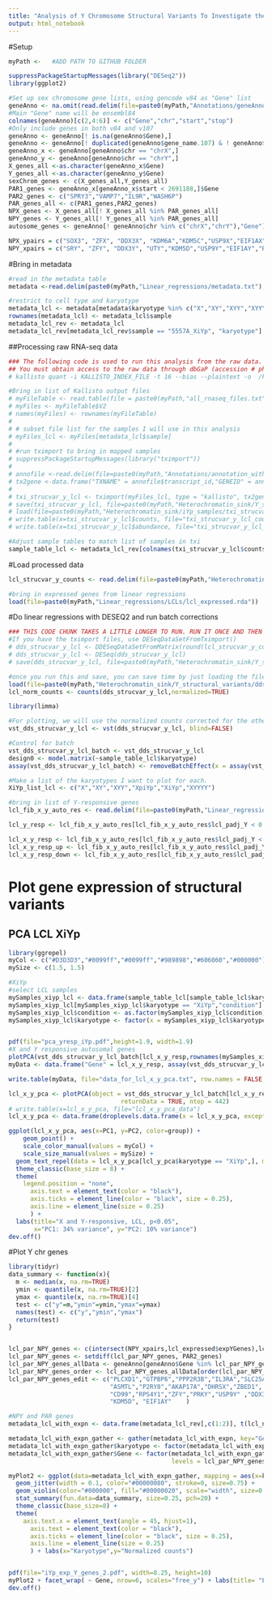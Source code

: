```yaml
---
title: "Analysis of Y Chromosome Structural Variants To Investigate the Influence of Y heterochromatin on Global Gene Expression"
output: html_notebook
---
```


#Setup
```r
myPath <-   #ADD PATH TO GITHUB FOLDER

suppressPackageStartupMessages(library("DESeq2"))
library(ggplot2)

#Set up sex chromosome gene lists, using gencode v84 as "Gene" list
geneAnno <- na.omit(read.delim(file=paste0(myPath,"Annotations/geneAnno_proteinCoding_lncRNA_v107_20230426.txt"), stringsAsFactors = FALSE))
#Main "Gene" name will be ensembl84
colnames(geneAnno)[c(2,4:6)] <- c("Gene","chr","start","stop")
#Only include genes in both v84 and v107
geneAnno <- geneAnno[! is.na(geneAnno$Gene),]
geneAnno <- geneAnno[! duplicated(geneAnno$gene_name.107) & ! geneAnno$gene_name.107 %in% c("") & ! duplicated(geneAnno$Gene),]
geneAnno_x <- geneAnno[geneAnno$chr == "chrX",]
geneAnno_y <- geneAnno[geneAnno$chr == "chrY",]
X_genes_all <-as.character(geneAnno_x$Gene)
Y_genes_all <-as.character(geneAnno_y$Gene)
sexChrom_genes <- c(X_genes_all,Y_genes_all)
PAR1_genes <- geneAnno_x[geneAnno_x$start < 2691188,]$Gene
PAR2_genes <- c("SPRY3","VAMP7","IL9R","WASH6P")
PAR_genes_all <- c(PAR1_genes,PAR2_genes)
NPX_genes <- X_genes_all[! X_genes_all %in% PAR_genes_all]
NPY_genes <- Y_genes_all[! Y_genes_all %in% PAR_genes_all]
autosome_genes <- geneAnno[! geneAnno$chr %in% c("chrX","chrY"),"Gene"]

NPX_ypairs = c("SOX3", "ZFX", "DDX3X", "KDM6A","KDM5C","USP9X","EIF1AX","RPS4X","AMELX","TXLNG","TMSB4X","NLGN4X","TBL1X","PRKX")
NPY_xpairs = c("SRY", "ZFY", "DDX3Y", "UTY","KDM5D","USP9Y","EIF1AY","RPS4Y1","RPS4Y2", "AMELY","TXLNGY","TMSB4Y","NLGN4Y","TBL1Y","PRKY")
```

#Bring in metadata
```r
#read in the metadata table
metadata <-read.delim(paste0(myPath,"Linear_regressions/metadata.txt"), stringsAsFactors = FALSE)

#restrict to cell type and karyotype
metadata_lcl <- metadata[metadata$karyotype %in% c("X","XY","XYY","XYYYY","XiYp") & metadata$cell_type == "LCL" & metadata$Technical_replicate == "N",]
rownames(metadata_lcl) <- metadata_lcl$sample
metadata_lcl_rev <- metadata_lcl
metadata_lcl_rev[metadata_lcl_rev$sample == "5557A_XiYp", "karyotype"] <- "XpiYp"
```

##Processing raw RNA-seq data
```r
### The following code is used to run this analysis from the raw data. Skip below to begin with provided processed data file. ###
## You must obtain access to the raw data through dbGaP (accession # phs002481). Download the fastq files, and run kallisto using the following command:
# kallisto quant -i KALLISTO_INDEX_FILE -t 16 --bias --plaintext -o  /kallisto_OUTPUT_FOLDER/sampleName/ file1fastq.gz file2fastq.gz

#Bring in list of Kallisto output files
# myFileTable <- read.table(file = paste0(myPath,"all_rnaseq_files.txt"), row.names = 1, stringsAsFactors = FALSE)
# myFiles <- myFileTable$V2
# names(myFiles) <- rownames(myFileTable)
# 
# # subset file list for the samples I will use in this analysis
# myFiles_lcl <- myFiles[metadata_lcl$sample]
# 
# #run tximport to bring in mapped samples
# suppressPackageStartupMessages(library("tximport"))
# 
# annofile <-read.delim(file=paste0(myPath,"Annotations/annotation_with_ERCC.txt"),sep = " ")
# tx2gene <-data.frame("TXNAME" = annofile$transcript_id,"GENEID" = annofile$gene_name)
# 
# txi_strucvar_y_lcl <- tximport(myFiles_lcl, type = "kallisto", tx2gene = tx2gene)
# save(txi_strucvar_y_lcl, file=paste0(myPath,"Heterochromatin_sink/Y_structural_variants/txi_strucvar_y_lcl.rda"))
# load(file=paste0(myPath,"Heterochromatin_sink/iYp_samples/txi_strucvar_y_lcl.rda"))
# write.table(x=txi_strucvar_y_lcl$counts, file="txi_strucvar_y_lcl_counts.txt", sep="\t", quote=FALSE, row.names = TRUE, col.names = TRUE)
# write.table(x=txi_strucvar_y_lcl$abundance, file="txi_strucvar_y_lcl_TPM.txt", sep="\t", quote=FALSE, row.names = TRUE, col.names = TRUE)

#Adjust sample tables to match list of samples in txi
sample_table_lcl <- metadata_lcl_rev[colnames(txi_strucvar_y_lcl$counts), c("karyotype","batch_libprep")]
```

#Load processed data
```r
lcl_strucvar_y_counts <- read.delim(file=paste0(myPath,"Heterochromatin_sink/Y_structural_variants/txi_strucvar_y_lcl_counts.txt"), check.names = FALSE)

#bring in expressed genes from linear regressions
load(file=paste0(myPath,"Linear_regressions/LCLs/lcl_expressed.rda"))
```

#Do linear regressions with DESEQ2 and run batch corrections
```r
### THIS CODE CHUNK TAKES A LITTLE LONGER TO RUN. RUN IT ONCE AND THEN COMMENT OUT THE CODE AND LOAD FROM THE R DATA FILES.
#If you have the tximport files, use DESeqDataSetFromTximport()
# dds_strucvar_y_lcl <- DDESeqDataSetFromMatrix(round(lcl_strucvar_y_counts), colData = sample_table_lcl, design = ~ batch_libprep + karyotype)
# dds_strucvar_y_lcl <- DESeq(dds_strucvar_y_lcl)
# save(dds_strucvar_y_lcl, file=paste0(myPath,"Heterochromatin_sink/Y_structural_variants/dds_strucvar_y_lcl_v2.rda"))

#once you run this and save, you can save time by just loading the file using the code below:
load(file=paste0(myPath,"Heterochromatin_sink/Y_structural_variants/dds_strucvar_y_lcl_v2.rda"))
lcl_norm_counts <- counts(dds_strucvar_y_lcl,normalized=TRUE)

library(limma)

#For plotting, we will use the normalized counts corrected for the other covariates.
vst_dds_strucvar_y_lcl <- vst(dds_strucvar_y_lcl, blind=FALSE)

#Control for batch
vst_dds_strucvar_y_lcl_batch <- vst_dds_strucvar_y_lcl
design0 <- model.matrix(~sample_table_lcl$karyotype)
assay(vst_dds_strucvar_y_lcl_batch) <- removeBatchEffect(x = assay(vst_dds_strucvar_y_lcl_batch), batch = sample_table_lcl$batch_libprep, design=design0)

#Make a list of the karyotypes I want to plot for each.
XiYp_list_lcl <- c("X","XY","XYY","XpiYp","XiYp","XYYYY") 

#bring in list of Y-responsive genes 
lcl_fib_x_y_auto_res <- read.delim(file=paste0(myPath,"Linear_regressions/lcl_fib_XandY_results_auto_expressed.txt"), stringsAsFactors = FALSE)

lcl_y_resp <- lcl_fib_x_y_auto_res[lcl_fib_x_y_auto_res$lcl_padj_Y < 0.05 & ! is.na(lcl_fib_x_y_auto_res$lcl_padj_Y), "Gene.y"]

lcl_x_y_resp <- lcl_fib_x_y_auto_res[lcl_fib_x_y_auto_res$lcl_padj_Y < 0.05 & ! is.na(lcl_fib_x_y_auto_res$lcl_padj_Y) & lcl_fib_x_y_auto_res$lcl_padj_X < 0.05, "Gene.y"]
lcl_x_y_resp_up <- lcl_fib_x_y_auto_res[lcl_fib_x_y_auto_res$lcl_padj_Y < 0.05 & ! is.na(lcl_fib_x_y_auto_res$lcl_padj_Y) & lcl_fib_x_y_auto_res$lcl_padj_X < 0.05 & lcl_fib_x_y_auto_res$lcl_log2FC_X  > 0, "Gene.y"]
lcl_x_y_resp_down <- lcl_fib_x_y_auto_res[lcl_fib_x_y_auto_res$lcl_padj_Y < 0.05 & ! is.na(lcl_fib_x_y_auto_res$lcl_padj_Y) & lcl_fib_x_y_auto_res$lcl_padj_X < 0.05 & lcl_fib_x_y_auto_res$lcl_log2FC_X  < 0, "Gene.y"]
```

# Plot gene expression of structural variants
## PCA LCL XiYp
```r
library(ggrepel)
myCol <- c("#D3D3D3","#0099ff","#0099ff","#989898","#606060","#000000")
mySize <- c(1.5, 1.5)

#XiYp
#select LCL samples
mySamples_xiyp_lcl <- data.frame(sample_table_lcl[sample_table_lcl$karyotype %in% XiYp_list_lcl, ], "condition" = rep(x=0))
mySamples_xiyp_lcl[mySamples_xiyp_lcl$karyotype == "XiYp","condition"] <- 1
mySamples_xiyp_lcl$condition <- as.factor(mySamples_xiyp_lcl$condition)
mySamples_xiyp_lcl$karyotype <- factor(x = mySamples_xiyp_lcl$karyotype, levels = XiYp_list_lcl)


pdf(file="pca_yresp_iYp.pdf",height=1.9, width=1.9)
#X and Y responsive autosomal genes
plotPCA(vst_dds_strucvar_y_lcl_batch[lcl_x_y_resp,rownames(mySamples_xiyp_lcl)],intgroup=c("karyotype"), ntop=442)
myData <- data.frame("Gene" = lcl_x_y_resp, assay(vst_dds_strucvar_y_lcl_batch[lcl_x_y_resp,rownames(mySamples_xiyp_lcl)]), check.names = FALSE)

write.table(myData, file="data_for_lcl_x_y_pca.txt", row.names = FALSE, col.names = TRUE, quote=FALSE, sep="\t")

lcl_x_y_pca <- plotPCA(object = vst_dds_strucvar_y_lcl_batch[lcl_x_y_resp,rownames(mySamples_xiyp_lcl)],intgroup=c("karyotype"), 
                               returnData = TRUE, ntop = 442)
# write.table(x=lcl_x_y_pca, file="lcl_x_y_pca_data")
lcl_x_y_pca <- data.frame(droplevels.data.frame(x = lcl_x_y_pca, except = c(1,2)), "condition" = mySamples_xiyp_lcl$condition)

ggplot(lcl_x_y_pca, aes(x=PC1, y=PC2, color=group)) +
    geom_point() +
    scale_color_manual(values = myCol) +
    scale_size_manual(values = mySize) +
  geom_text_repel(data = lcl_x_y_pca[lcl_y_pca$karyotype == "XiYp",], mapping=aes(x=PC1, y=PC2, label=name), size=1) +
  theme_classic(base_size = 8) + 
  theme(
    legend.position = "none",
      axis.text = element_text(color = "black"), 
      axis.ticks = element_line(color = "black", size = 0.25), 
      axis.line = element_line(size = 0.25)
      ) +
  labs(title="X and Y-responsive, LCL, p<0.05", 
       x="PC1: 34% variance", y="PC2: 10% variance") 
dev.off()

```


#Plot Y chr genes
```r
library(tidyr)
data_summary <- function(x){
  m <- median(x, na.rm=TRUE)
  ymin <- quantile(x, na.rm=TRUE)[2]
  ymax <- quantile(x, na.rm=TRUE)[4]
  test <- c("y"=m,"ymin"=ymin,"ymax"=ymax)
  names(test) <- c("y","ymin","ymax")
  return(test)
}


lcl_par_NPY_genes <- c(intersect(NPY_xpairs,lcl_expressed$expYGenes),lcl_expressed$expPARGenes)
lcl_par_NPY_genes <- setdiff(lcl_par_NPY_genes, PAR2_genes)
lcl_par_NPY_genes_allData <- geneAnno[geneAnno$Gene %in% lcl_par_NPY_genes, ]
lcl_par_NPY_genes_order <- lcl_par_NPY_genes_allData[order(lcl_par_NPY_genes_allData$start) ,"Gene"]
lcl_par_NPY_genes_edit <- c("PLCXD1","GTPBP6","PPP2R3B","IL3RA","SLC25A6",
                            "ASMTL","P2RY8","AKAP17A","DHRSX","ZBED1",
                            "CD99","RPS4Y1","ZFY","PRKY","USP9Y" ,"DDX3Y" ,"UTY" , "TMSB4Y","NLGN4Y", "TXLNGY",
                            "KDM5D", "EIF1AY"    )

#NPY and PAR genes
metadata_lcl_with_expn <- data.frame(metadata_lcl_rev[,c(1:2)], t(lcl_norm_counts[lcl_par_NPY_genes_edit, metadata_lcl_rev$sample]))

metadata_lcl_with_expn_gather <- gather(metadata_lcl_with_expn, key="Gene", value="Normalized_counts", 3:24)
metadata_lcl_with_expn_gather$karyotype <- factor(metadata_lcl_with_expn_gather$karyotype, levels = c("X","XY","XpiYp","XiYp","XYY","XYYYY"))
metadata_lcl_with_expn_gather$Gene <- factor(metadata_lcl_with_expn_gather$Gene, 
                                             levels = lcl_par_NPY_genes_edit)

myPlot2 <- ggplot(data=metadata_lcl_with_expn_gather, mapping = aes(x=karyotype, y=Normalized_counts)) + 
  geom_jitter(width = 0.1, color="#00000080", stroke=0, size=0.75) + 
  geom_violin(color="#000000", fill="#00000020", scale="width", size=0.25)  +
  stat_summary(fun.data=data_summary, size=0.25, pch=20) +
  theme_classic(base_size=8) +
  theme(
    axis.text.x = element_text(angle = 45, hjust=1),
      axis.text = element_text(color = "black"), 
      axis.ticks = element_line(color = "black", size = 0.25), 
      axis.line = element_line(size = 0.25)
      ) + labs(x="Karyotype",y="Normalized counts")


pdf(file="iYp_exp_Y_genes_2.pdf", width=8.25, height=10)
myPlot2 + facet_wrap( ~ Gene, nrow=6, scales="free_y") + labs(title= "Expressed PAR & NPY genes with X pairs, LCLs")
dev.off()
```


